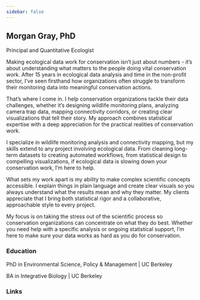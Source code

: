 ```yaml
---
sidebar: false
---
```


## Morgan Gray, PhD 

[Principal and Quantitative Ecologist]{.p-job-title}

Making ecological data work for conservation isn't just about numbers - it's about understanding what matters to the people doing vital conservation work. After 15 years in ecological data analysis and time in the non-profit sector, I've seen firsthand how organizations often struggle to transform their monitoring data into meaningful conservation actions.

That's where I come in. I help conservation organizations tackle their data challenges, whether it's designing wildlife monitoring plans, analyzing camera trap data, mapping connectivity corridors, or creating clear visualizations that tell their story. My approach combines statistical expertise with a deep appreciation for the practical realities of conservation work.

I specialize in wildlife monitoring analysis and connectivity mapping, but my skills extend to any project involving ecological data. From cleaning long-term datasets to creating automated workflows, from statistical design to compelling visualizations, [if ecological data is slowing down your conservation work, I'm here to help]{.highlight-offset}.

What sets my work apart is my ability to make complex scientific concepts accessible. I explain things in plain language and create clear visuals so you always understand what the results mean and why they matter. My clients appreciate that I bring both statistical rigor and a collaborative, approachable style to every project.

My focus is on taking the stress out of the scientific process so conservation organizations can concentrate on what they do best. Whether you need help with a specific analysis or ongoing statistical support, I'm here to make sure your data works as hard as you do for conservation.

### Education

PhD in Environmental Science, Policy & Management \| UC Berkeley

BA in Integrative Biology \| UC Berkeley

### Links

::: social-icons
<a href="https://github.com/morethangray" target="_blank" aria-label="GitHub"> <i class="fab fa-github fa-2x"></i> </a> 
<a href="https://www.linkedin.com/in/morgangray/" target="_blank" aria-label="LinkedIn"> <i class="fab fa-linkedin fa-2x"></i> </a> 
<a href="https://scholar.google.com/citations?user=JrvfM-cAAAAJ&hl=en&oi=sra" target="_blank" aria-label="Google Scholar"> <i class="fas fa-graduation-cap fa-2x"></i> </a>
:::
